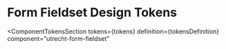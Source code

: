 <!-- @license CC0-1.0 -->


<Meta id="html-form-fieldset--design-tokens" title="HTML Component/Form fieldset/Design Tokens" />

# Form Fieldset Design Tokens

<ComponentTokensSection
  tokens={tokens}
  definition={tokensDefinition}
  component="utrecht-form-fieldset"
></ComponentTokensSection>
